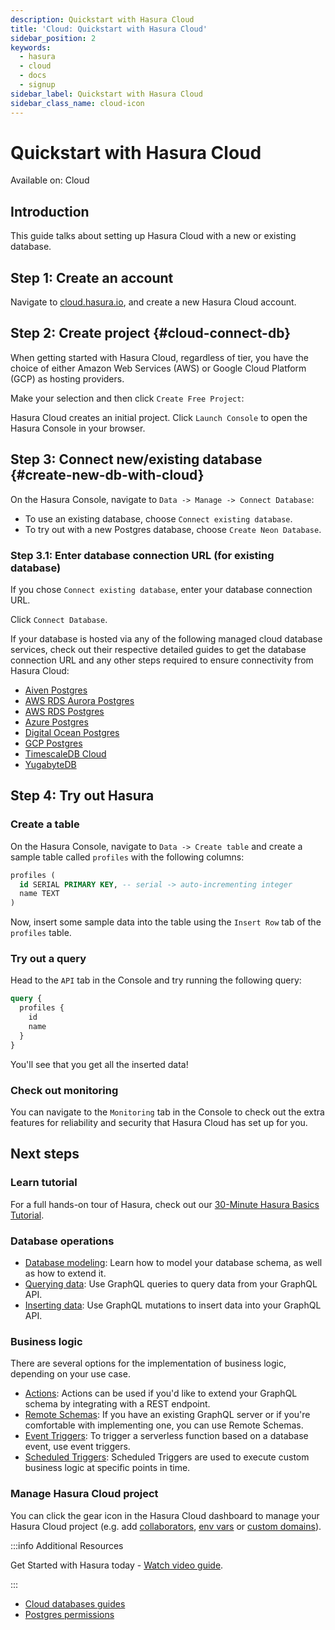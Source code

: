 ```yaml
---
description: Quickstart with Hasura Cloud
title: 'Cloud: Quickstart with Hasura Cloud'
sidebar_position: 2
keywords:
  - hasura
  - cloud
  - docs
  - signup
sidebar_label: Quickstart with Hasura Cloud
sidebar_class_name: cloud-icon
---
```



# Quickstart with Hasura Cloud

<div className="badge badge--primary heading-badge">Available on: Cloud</div>

## Introduction

This guide talks about setting up Hasura Cloud with a new or existing database.

## Step 1: Create an account

Navigate to
[cloud.hasura.io](https://cloud.hasura.io/signup/?pg=docs&plcmt=body&cta=navigate-to-cloud-hasura-io&tech=default), and
create a new Hasura Cloud account.

## Step 2: Create project {#cloud-connect-db}

When getting started with Hasura Cloud, regardless of tier, you have the choice of either Amazon Web Services (AWS) or
Google Cloud Platform (GCP) as hosting providers.

<Thumbnail
  src="/img/getting-started/getting-started-cloud-aws-and-gcp-emphasis.png"
  alt="Choose either AWS or GCP"
  width="556px"
/>

Make your selection and then click `Create Free Project`:

<Thumbnail src="/img/getting-started/getting-started-cloud-create-project.png" alt="Create project" width="556px" />

Hasura Cloud creates an initial project. Click `Launch Console` to open the Hasura Console in your browser.

<Thumbnail src="/img/getting-started/create-project.png" alt="Connect new or existing database" width="556px" />

## Step 3: Connect new/existing database {#create-new-db-with-cloud}

On the Hasura Console, navigate to `Data -> Manage -> Connect Database`:

<Thumbnail src="/img/getting-started/connect-db-console.png" alt="Connect database" width="1000px" />

- To use an existing database, choose `Connect existing database`.
- To try out with a new Postgres database, choose `Create Neon Database`.

<Thumbnail src="/img/getting-started/db-setup.png" alt="DB setup" width="1000px" />

### Step 3.1: Enter database connection URL (for existing database)

If you chose `Connect existing database`, enter your database connection URL.

Click `Connect Database`.

<Thumbnail src="/img/getting-started/connect-db-cloud.png" alt="Enter URL for existing database" width="1000px" />

If your database is hosted via any of the following managed cloud database services, check out their respective detailed
guides to get the database connection URL and any other steps required to ensure connectivity from Hasura Cloud:

- [Aiven Postgres](/databases/connect-db/cloud-databases/aiven.mdx)
- [AWS RDS Aurora Postgres](/databases/connect-db/cloud-databases/aws-aurora.mdx)
- [AWS RDS Postgres](/databases/connect-db/cloud-databases/aws-postgres.mdx)
- [Azure Postgres](/databases/connect-db/cloud-databases/azure.mdx)
- [Digital Ocean Postgres](/databases/connect-db/cloud-databases/digital-ocean.mdx)
- [GCP Postgres](/databases/connect-db/cloud-databases/gcp.mdx)
- [TimescaleDB Cloud](/databases/connect-db/cloud-databases/timescale-cloud.mdx)
- [YugabyteDB](/databases/connect-db/cloud-databases/yugabyte.mdx)

## Step 4: Try out Hasura

### Create a table

On the Hasura Console, navigate to `Data -> Create table` and create a sample table called `profiles` with the following
columns:

```sql
profiles (
  id SERIAL PRIMARY KEY, -- serial -> auto-incrementing integer
  name TEXT
)
```

<Thumbnail src="/img/getting-started/create-profile-table.png" alt="Create a table" />

Now, insert some sample data into the table using the `Insert Row` tab of the `profiles` table.

### Try out a query

Head to the `API` tab in the Console and try running the following query:

```graphql
query {
  profiles {
    id
    name
  }
}
```

You'll see that you get all the inserted data!

<Thumbnail src="/img/getting-started/profile-query.png" alt="Try out a query" />

### Check out monitoring

You can navigate to the `Monitoring` tab in the Console to check out the extra features for reliability and security
that Hasura Cloud has set up for you.

<Thumbnail src="/img/observability/monitoring-tab-overview.png" alt="Hasura Console: Monitoring tab" />

## Next steps

### Learn tutorial

For a full hands-on tour of Hasura, check out our
[30-Minute Hasura Basics Tutorial](https://hasura.io/learn/graphql/hasura/introduction/).

### Database operations

- [Database modeling](/schema/postgres/index.mdx): Learn how to model your database schema, as well as how to extend it.
- [Querying data](/queries/postgres/index.mdx): Use GraphQL queries to query data from your GraphQL API.
- [Inserting data](/mutations/postgres/index.mdx): Use GraphQL mutations to insert data into your GraphQL API.

### Business logic

There are several options for the implementation of business logic, depending on your use case.

- [Actions](/actions/index.mdx): Actions can be used if you'd like to extend your GraphQL schema by integrating with a
  REST endpoint.
- [Remote Schemas](/remote-schemas/index.mdx): If you have an existing GraphQL server or if you're comfortable with
  implementing one, you can use Remote Schemas.
- [Event Triggers](/event-triggers/index.mdx): To trigger a serverless function based on a database event, use event
  triggers.
- [Scheduled Triggers](/scheduled-triggers/index.mdx): Scheduled Triggers are used to execute custom business logic at
  specific points in time.

### Manage Hasura Cloud project

You can click the gear icon in the Hasura Cloud dashboard to manage your Hasura Cloud project (e.g. add
[collaborators](/projects/collaborators.mdx), [env vars](/projects/env-vars.mdx) or
[custom domains](/projects/domains.mdx)).

<Thumbnail src="/img/getting-started/project-manage.png" alt="Project actions" width="860px" />

:::info Additional Resources

Get Started with Hasura today -
[Watch video guide](https://hasura.io/events/webinar/get-started-with-hasura/?pg=docs&plcmt=body&cta=getting-started&tech=).

:::

- [Cloud databases guides](/databases/connect-db/cloud-databases/index.mdx)
- [Postgres permissions](/deployment/postgres-requirements.mdx#managed-pg-permissions)
